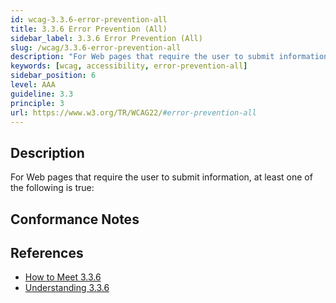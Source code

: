 ```yaml
---
id: wcag-3.3.6-error-prevention-all
title: 3.3.6 Error Prevention (All)
sidebar_label: 3.3.6 Error Prevention (All)
slug: /wcag/3.3.6-error-prevention-all
description: "For Web pages that require the user to submit information, at least one of the following is true:"
keywords: [wcag, accessibility, error-prevention-all]
sidebar_position: 6
level: AAA
guideline: 3.3
principle: 3
url: https://www.w3.org/TR/WCAG22/#error-prevention-all
---
```


## Description

For Web pages that require the user to submit information, at least one of the following is true:

## Conformance Notes



## References

- [How to Meet 3.3.6](https://www.w3.org/WAI/WCAG22/quickref/#error-prevention-all)
- [Understanding 3.3.6](https://www.w3.org/WAI/WCAG22/Understanding/error-prevention-all.html)


